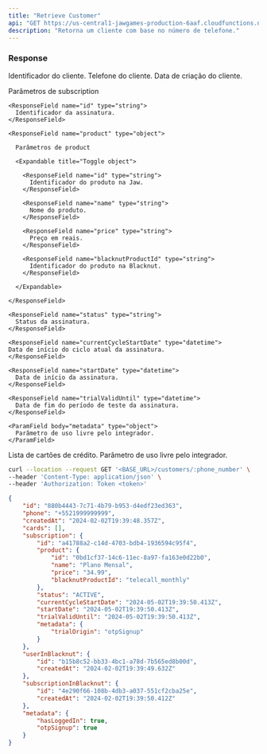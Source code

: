 ```yaml
---
title: "Retrieve Customer"
api: "GET https://us-central1-jawgames-production-6aaf.cloudfunctions.net/customers/{phoneNumber}"
description: "Retorna um cliente com base no número de telefone."
---
```


### Response

<ResponseField name="id" type="string">
  Identificador do cliente.
</ResponseField>

<ResponseField name="phone" type="string">
  Telefone do cliente.
</ResponseField>

<ResponseField name="createdAt" type="datetime">
  Data de criação do cliente.
</ResponseField>

<ResponseField name="subscription" type="object">

  Parâmetros de subscription

  <Expandable title="Toggle object">

    <ResponseField name="id" type="string">
      Identificador da assinatura.
    </ResponseField>

    <ResponseField name="product" type="object">

      Parâmetros de product

      <Expandable title="Toggle object">

        <ResponseField name="id" type="string">
          Identificador do produto na Jaw.
        </ResponseField>
        
        <ResponseField name="name" type="string">
          Nome do produto.
        </ResponseField>

        <ResponseField name="price" type="string">
          Preço em reais.
        </ResponseField>

        <ResponseField name="blacknutProductId" type="string">
          Identificador do produto na Blacknut.
        </ResponseField>

      </Expandable>

    </ResponseField>

    <ResponseField name="status" type="string">
      Status da assinatura.
    </ResponseField>

    <ResponseField name="currentCycleStartDate" type="datetime">
    Data de início do ciclo atual da assinatura.
    </ResponseField>

    <ResponseField name="startDate" type="datetime">
      Data de início da assinatura.
    </ResponseField>

    <ResponseField name="trialValidUntil" type="datetime">
      Data de fim do período de teste da assinatura.
    </ResponseField>

    <ParamField body="metadata" type="object">
      Parâmetro de uso livre pelo integrador.
    </ParamField>

  </Expandable>

</ResponseField>

<ResponseField name="cards" type="array">
  Lista de cartões de crédito.
</ResponseField>

<ParamField body="metadata" type="object">
  Parâmetro de uso livre pelo integrador.
</ParamField>

<RequestExample>

```bash Request
curl --location --request GET '<BASE_URL>/customers/:phone_number' \
--header 'Content-Type: application/json' \
--header 'Authorization: Token <token>'
```

</RequestExample>

<ResponseExample>

```json Response 200
{
    "id": "880b4443-7c71-4b79-b953-d4edf23ed363",
    "phone": "+5521999999999",
    "createdAt": "2024-02-02T19:39:48.357Z",
    "cards": [],
    "subscription": {
        "id": "a41788a2-c14d-4703-bdb4-1936594c95f4",
        "product": {
            "id": "0bd1cf37-14c6-11ec-8a97-fa163e0d22b0",
            "name": "Plano Mensal",
            "price": "34.99",
            "blacknutProductId": "telecall_monthly"
        },
        "status": "ACTIVE",
        "currentCycleStartDate": "2024-05-02T19:39:50.413Z",
        "startDate": "2024-05-02T19:39:50.413Z",
        "trialValidUntil": "2024-05-02T19:39:50.413Z",
        "metadata": {
            "trialOrigin": "otpSignup"
        }
    },
    "userInBlacknut": {
        "id": "b15b8c52-bb33-4bc1-a78d-7b565ed8b00d",
        "createdAt": "2024-02-02T19:39:49.632Z"
    },
    "subscriptionInBlacknut": {
        "id": "4e290f66-108b-4db3-a037-551cf2cba25e",
        "createdAt": "2024-02-02T19:39:50.412Z"
    },
    "metadata": {
        "hasLoggedIn": true,
        "otpSignup": true
    }
}
```

</ResponseExample>
